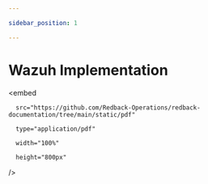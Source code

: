 ```yaml
---

sidebar_position: 1

---
```



# Wazuh Implementation


<embed

      src="https://github.com/Redback-Operations/redback-documentation/tree/main/static/pdf"

      type="application/pdf"

      width="100%"

      height="800px"

/>